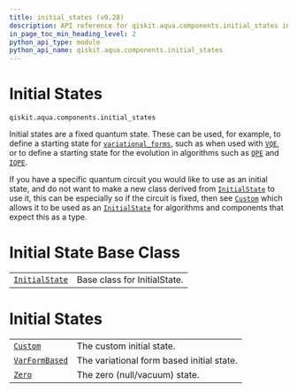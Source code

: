 ```yaml
---
title: initial_states (v0.28)
description: API reference for qiskit.aqua.components.initial_states in qiskit v0.28
in_page_toc_min_heading_level: 2
python_api_type: module
python_api_name: qiskit.aqua.components.initial_states
---
```


<span id="module-qiskit.aqua.components.initial_states" />

<span id="qiskit-aqua-components-initial-states" />

<span id="initial-states-qiskit-aqua-components-initial-states" />

# Initial States

`qiskit.aqua.components.initial_states`

Initial states are a fixed quantum state. These can be used, for example, to define a starting state for [`variational_forms`](qiskit.aqua.components.variational_forms#module-qiskit.aqua.components.variational_forms "qiskit.aqua.components.variational_forms"), such as when used with [`VQE`](qiskit.aqua.algorithms.VQE "qiskit.aqua.algorithms.VQE"), or to define a starting state for the evolution in algorithms such as [`QPE`](qiskit.aqua.algorithms.QPE "qiskit.aqua.algorithms.QPE") and [`IQPE`](qiskit.aqua.algorithms.IQPE "qiskit.aqua.algorithms.IQPE").

If you have a specific quantum circuit you would like to use as an initial state, and do not want to make a new class derived from [`InitialState`](qiskit.aqua.components.initial_states.InitialState "qiskit.aqua.components.initial_states.InitialState") to use it, this can be especially so if the circuit is fixed, then see [`Custom`](qiskit.aqua.components.initial_states.Custom "qiskit.aqua.components.initial_states.Custom") which allows it to be used as an [`InitialState`](qiskit.aqua.components.initial_states.InitialState "qiskit.aqua.components.initial_states.InitialState") for algorithms and components that expect this as a type.

# Initial State Base Class

|                                                                                                                           |                              |
| ------------------------------------------------------------------------------------------------------------------------- | ---------------------------- |
| [`InitialState`](qiskit.aqua.components.initial_states.InitialState "qiskit.aqua.components.initial_states.InitialState") | Base class for InitialState. |

# Initial States

|                                                                                                                           |                                           |
| ------------------------------------------------------------------------------------------------------------------------- | ----------------------------------------- |
| [`Custom`](qiskit.aqua.components.initial_states.Custom "qiskit.aqua.components.initial_states.Custom")                   | The custom initial state.                 |
| [`VarFormBased`](qiskit.aqua.components.initial_states.VarFormBased "qiskit.aqua.components.initial_states.VarFormBased") | The variational form based initial state. |
| [`Zero`](qiskit.aqua.components.initial_states.Zero "qiskit.aqua.components.initial_states.Zero")                         | The zero (null/vacuum) state.             |

